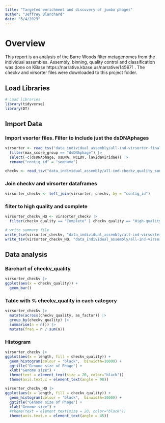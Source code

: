 ```yaml
---
title: "Targeted enrichment and discovery of jumbo phages"
author: "Jeffrey Blanchard"
date: "5/4/2023"
---
```


# Overview

This report is an analysis of the Barre Woods filter metagenomes from the individual assembles.  Assembly, binning, quality control and classification was done on KBase https://narrative.kbase.us/narrative/145971  . The checkv and virsorter files were downloaded to this project folder.

## Load Libraries

```r
# Load libraries
library(tidyverse)
library(DT)
```

## Import Data

### Import vsorter files. Filter to include just the dsDNAphages

```r
virsorter <- read_tsv("data_individual_assembly/all-ind-virsorter-final-viral-score.tsv") |> 
  filter(max_score_group == "dsDNAphage") |> 
  select(-c(dsDNAphage, ssDNA, NCLDV, lavidaviridae)) |> 
  rename("contig_id" = "seqname")
```

```r
checkv <- read_tsv("data_individual_assembly/all-ind-checkv_quality_summary.tsv") 
```


### Join checkv and virsorter dataframes

```r
virsorter_checkv <- left_join(virsorter, checkv, by = "contig_id")
```

### filter to high quality and complete

```r
virsorter_checkv_HQ <- virsorter_checkv |> 
  filter(checkv_quality == "Complete" | checkv_quality == "High-quality")
```

```r
# write summary file
write_tsv(virsorter_checkv, "data_individual_assembly/all-ind-virsorter_checkv.tsv") 
write_tsv(virsorter_checkv_HQ, "data_individual_assembly/all-ind-virsorter_checkv_HQ.tsv") 
```

## Data analysis

### Barchart of checkv_quality
```r
virsorter_checkv |>  
ggplot(aes(x = checkv_quality)) + 
  geom_bar() 
```

### Table with % checkv_quality in each category
```r
virsorter_checkv |> 
  mutate(across(checkv_quality, as_factor)) |> 
  group_by(checkv_quality) |> 
  summarise(n = n()) |>
  mutate(freq = n / sum(n))
```


### Histogram

```r
virsorter_checkv |> 
ggplot(aes(x = length, fill = checkv_quality)) + 
  geom_histogram(colour = "black",  binwidth=10000) +
  ggtitle("Genome size of Phage") +
  xlab("Genome size") + 
  theme(text = element_text(size = 20, color="black"))
  theme(axis.text.x = element_text(angle = 90)) 
```

```r
virsorter_checkv_HQ |> 
ggplot(aes(x = length, fill = checkv_quality)) + 
  geom_histogram(colour = "black",  binwidth=10000) +
  ggtitle("Genome size of Phage") +
  xlab("Genome size") + 
  #theme(text = element_text(size = 20, color="black"))
  theme(axis.text.x = element_text(angle = 45)) 
```
